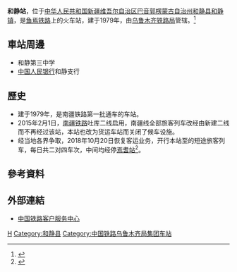 {{Infobox China railway station
|车站名称 = 和静站
|图片 = 
|图片介绍 = 
|其他名称 = 
|车站拼音 = Hejing
|英文名称 = Hejing Railway Station
|车站代码 = 42962
|电报码 = HJR<ref>{{cite book|author=铁道部电子计算技术中心, 铁道部运输局|title=铁路车站站名代码表：TMIS使用|publisher=中国铁道出版社|location=北京|year=1998|isbn=9787113030995|pages=99}}</ref><ref>{{cite book|author=[[中华人民共和国铁道部|中华人民共和国铁道部]]|title=铁路电报站名略号（2012）|publisher=中国铁道出版社|location=北京|year=2012|unified=15113·3468|pages=47}}</ref>
|拼音码 = HJI
|车站位置 = [[新疆维吾尔自治区|新疆维吾尔自治区]][[巴音郭楞蒙古自治州|巴音郭楞蒙古自治州]][[和静县|和静县]][[和静镇|和静镇]]
|坐标 = 
|归属 = [[乌鲁木齐铁路局|乌鲁木齐铁路局]]
|线路 = [[鱼焉铁路|鱼焉铁路]]
|车站等级 = [[三等站_(中铁)|三等站]]
|使用状态 = 使用中
|月台数目 = 
|股道数目 = 
}}
'''和静站'''，位于[[中华人民共和国|中华人民共和国]][[新疆维吾尔自治区|新疆维吾尔自治区]][[巴音郭楞蒙古自治州|巴音郭楞蒙古自治州]][[和静县|和静县]][[和静镇|和静镇]]，是[[鱼焉铁路|鱼焉铁路]]上的火车站，建于1979年，由[[乌鲁木齐铁路局|乌鲁木齐铁路局]]管辖。<ref>{{Cite web |url=http://search.huochepiao.com/huochezhan/jieshao/1433.htm |title=和静火车站介绍 |accessdate=2016-12-17 |archive-date=2018-04-18 |archive-url=https://web.archive.org/web/20180418031912/http://search.huochepiao.com/huochezhan/jieshao/1433.htm |dead-url=no }}</ref>
==車站周邊==
* 和静第三中学
* [[中国人民银行|中国人民银行]]和静支行

==歷史==
* 建于1979年，是南疆铁路第一批通车的车站。
* 2015年2月1日，[[南疆铁路|南疆铁路]]吐库二线启用，南疆线全部旅客列车改经由新建二线而不再经过该站，本站也改为货运车站而关闭了候车设施。
* 经当地各界争取，2018年10月20日恢复客运业务，开行本站至{{站|库尔勒}}的短途旅客列车，每日共二对四车次，中间均经停[[焉耆站|焉耆站]]<ref>{{cite news|url=http://news.ts.cn/system/2018/10/18/035420165.shtml|title=周六起库尔勒至和静开行旅客列车|work=巴音郭楞日报|date=2018-10-18|accessdate=2018-11-18|archive-date=2018-11-18|archive-url=https://web.archive.org/web/20181118164628/http://news.ts.cn/system/2018/10/18/035420165.shtml|dead-url=no}}</ref>。

==參考資料==
{{reflist}}
==外部連結==
* [http://www.12306.cn/mormhweb/ 中国铁路客户服务中心]{{Wayback|url=http://www.12306.cn/mormhweb/ |date=20180205163941 }}

{{China-rail-stub}}
{{鱼焉铁路}}
[[Category:巴音郭楞州铁路车站|H]]
[[Category:和静县|Category:和静县]]
[[Category:中国铁路乌鲁木齐局集团车站|Category:中国铁路乌鲁木齐局集团车站]]